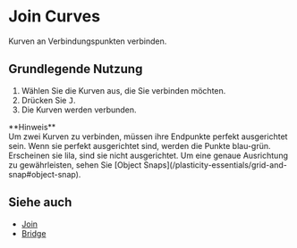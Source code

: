 
# Join Curves

<Reference shortcut="J" command="Join" button="In der Befehlsleiste" buttonIcon='button-join' />

Kurven an Verbindungspunkten verbinden.

## Grundlegende Nutzung

1. Wählen Sie die Kurven aus, die Sie verbinden möchten.
2. Drücken Sie <kbd>J</kbd>.
3. Die Kurven werden verbunden.

<Callout emoji="❗">
**Hinweis**<br />
Um zwei Kurven zu verbinden, müssen ihre Endpunkte perfekt ausgerichtet sein.
Wenn sie perfekt ausgerichtet sind, werden die Punkte blau-grün. Erscheinen sie lila, sind sie nicht ausgerichtet. Um eine genaue Ausrichtung zu gewährleisten, sehen Sie [Object Snaps](/plasticity-essentials/grid-and-snap#object-snap).
</Callout>

<VideoPlayer fileName="join-curves"/>

## Siehe auch
- [Join](join)
- [Bridge](bridge)